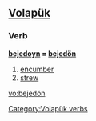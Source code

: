 ==[[Volapük]]==

===Verb===
'''[[bejedoyn]] = [[bejedön]]''' 

# [[encumber]]
# [[strew]]

[[Category:Volapük verbs]]

[[vo:bejedön]]